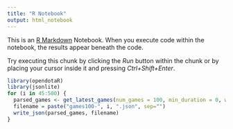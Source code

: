 ```yaml
---
title: "R Notebook"
output: html_notebook
---
```


This is an [R Markdown](http://rmarkdown.rstudio.com) Notebook. When you execute code within the notebook, the results appear beneath the code. 

Try executing this chunk by clicking the *Run* button within the chunk or by placing your cursor inside it and pressing *Ctrl+Shift+Enter*. 

```r
library(opendotaR)
library(jsonlite)
for (i in 45:500) {
  parsed_games <- get_latest_games(num_games = 100, min_duration = 0, wait_time = 2, output = "all")
  filename = paste("games100-", i, ".json", sep="")
  write_json(parsed_games, filename)
}
```

